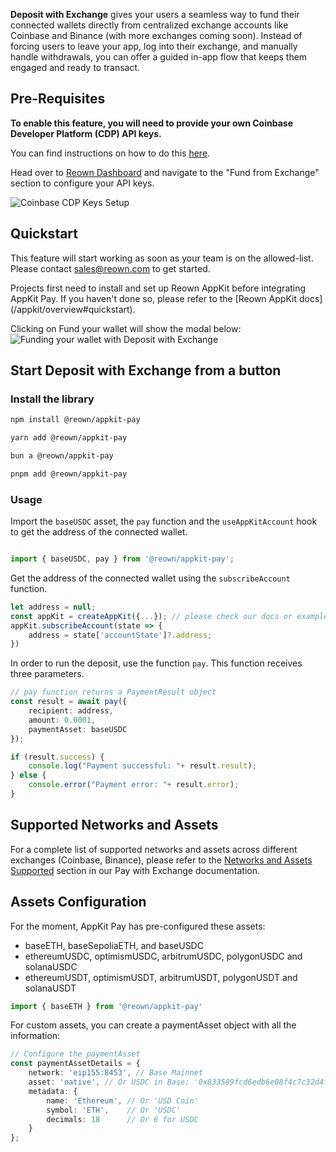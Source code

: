 **Deposit with Exchange** gives your users a seamless way to fund their connected wallets directly from centralized exchange accounts like Coinbase and Binance (with more exchanges coming soon). Instead of forcing users to leave your app, log into their exchange, and manually handle withdrawals, you can offer a guided in-app flow that keeps them engaged and ready to transact.

## Pre-Requisites

**To enable this feature, you will need to provide your own Coinbase Developer Platform (CDP) API keys.**

You can find instructions on how to do this [here](https://docs.cdp.coinbase.com/onramp-&-offramp/introduction/getting-started).

Head over to [Reown Dashboard](https://dashboard.reown.com) and navigate to the "Fund from Exchange" section to configure your API keys.

<Frame>
  <img src="/images/dwe-coinbase.png" alt="Coinbase CDP Keys Setup" />
</Frame>

## Quickstart 

This feature will start working as soon as your team is on the allowed-list. Please contact sales@reown.com to get started.

<Warning>
    Projects first need to install and set up Reown AppKit before integrating AppKit Pay. If you haven't done so, please refer to the [Reown AppKit docs](/appkit/overview#quickstart).
</Warning>

Clicking on Fund your wallet will show the modal below:
<img src="/images/fundDepositWithExchange.jpg" alt="Funding your wallet with Deposit with Exchange" />

## Start Deposit with Exchange from a button

### Install the library

<CodeGroup>

```bash npm
npm install @reown/appkit-pay
```

```bash Yarn
yarn add @reown/appkit-pay
```

```bash Bun
bun a @reown/appkit-pay
```

```bash pnpm
pnpm add @reown/appkit-pay
```
</CodeGroup>

### Usage
Import the `baseUSDC` asset, the `pay` function and the `useAppKitAccount` hook to get the address of the connected wallet.
```ts

import { baseUSDC, pay } from '@reown/appkit-pay';
```

Get the address of the connected wallet using the `subscribeAccount` function.
```ts
let address = null;
const appKit = createAppKit({...}); // please check our docs or examples to understand how to create the AppKit instance
appKit.subscribeAccount(state => {
    address = state['accountState']?.address;
})
```

In order to run the deposit, use the function `pay`. This function receives three parameters.

```ts
// pay function returns a PaymentResult object
const result = await pay({ 
    recipient: address,
    amount: 0.0001,
    paymentAsset: baseUSDC
});

if (result.success) {
    console.log("Payment successful: "+ result.result);
} else {
    console.error("Payment error: "+ result.error);
}
```

## Supported Networks and Assets

For a complete list of supported networks and assets across different exchanges (Coinbase, Binance), please refer to the [Networks and Assets Supported](/appkit/payments/pay-with-exchange#networks-and-assets-supported) section in our Pay with Exchange documentation.

## Assets Configuration

For the moment, AppKit Pay has pre-configured these assets: 
- baseETH, baseSepoliaETH, and baseUSDC
- ethereumUSDC, optimismUSDC, arbitrumUSDC, polygonUSDC and solanaUSDC
- ethereumUSDT, optimismUSDT, arbitrumUSDT, polygonUSDT and solanaUSDT

```ts
import { baseETH } from '@reown/appkit-pay' 
```

For custom assets, you can create a paymentAsset object with all the information:

```ts
// Configure the paymentAsset
const paymentAssetDetails = {
    network: 'eip155:8453', // Base Mainnet
    asset: 'native', // Or USDC in Base: '0x833589fcd6edb6e08f4c7c32d4f71b54bda02913'
    metadata: {
        name: 'Ethereum', // Or 'USD Coin'
        symbol: 'ETH',    // Or 'USDC'
        decimals: 18      // Or 6 for USDC
    }
};
```
